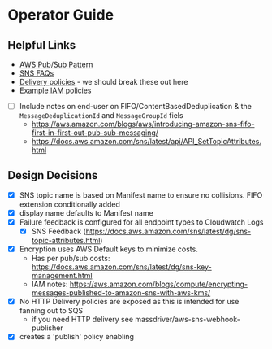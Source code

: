 # Operator Guide

## Helpful Links

* [AWS Pub/Sub Pattern](https://docs.aws.amazon.com/prescriptive-guidance/latest/modernization-integrating-microservices/pub-sub.html)
* [SNS FAQs](https://aws.amazon.com/sns/faqs/#:~:text=FIFO%20topics)
* [Delivery policies](https://docs.aws.amazon.com/sns/latest/dg/sns-message-delivery-retries.html) - we should break these out here
* [Example IAM policies](https://docs.aws.amazon.com/sns/latest/dg/sns-access-policy-use-cases.html)

* [ ] Include notes on end-user on FIFO/ContentBasedDeduplication & the `MessageDeduplicationId` and `MessageGroupId` fiels
  * https://aws.amazon.com/blogs/aws/introducing-amazon-sns-fifo-first-in-first-out-pub-sub-messaging/
  * https://docs.aws.amazon.com/sns/latest/api/API_SetTopicAttributes.html

## Design Decisions

* [x] SNS topic name is based on Manifest name to ensure no collisions. FIFO extension conditionally added
* [x] display name defaults to Manifest name
* [x] Failure feedback is configured for all endpoint types to Cloudwatch Logs
  * [x] SNS Feedback (https://docs.aws.amazon.com/sns/latest/dg/sns-topic-attributes.html)
* [x] Encryption uses AWS Default keys to minimize costs.
  * Has per pub/sub costs: https://docs.aws.amazon.com/sns/latest/dg/sns-key-management.html
  * IAM notes: https://aws.amazon.com/blogs/compute/encrypting-messages-published-to-amazon-sns-with-aws-kms/
* [x] No HTTP Delivery policies are exposed as this is intended for use fanning out to SQS
  * if you need HTTP delivery see massdriver/aws-sns-webhook-publisher
* [x] creates a 'publish' policy enabling
